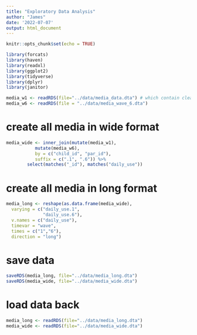 ```yaml
---
title: "Exploratory Data Analysis"
author: "James"
date: '2022-07-07'
output: html_document
---
```


```r
knitr::opts_chunk$set(echo = TRUE)
```

```r
library(forcats)
library(haven)
library(readxl)
library(ggplot2)
library(tidyverse)
library(dplyr)
library(janitor)

media_w1 <- readRDS(file="../data/media_data.dta") # which contain cleaned media_w1
media_w6 <- readRDS(file = "../data/media_wave_6.dta")
```

# create all media in wide format

```r
media_wide <- inner_join(mutate(media_w1),
           mutate(media_w6),
           by = c("child_id", "par_id"),
           suffix = c(".1", ".6")) %>%
        select(matches("_id"), matches("daily_use"))
```

# create all media in long format

```r
media_long <- reshape(as.data.frame(media_wide),
  varying = c("daily_use.1",
              "daily_use.6"), 
  v.names = c("daily_use"),
  timevar = "wave",
  times = c("1","6"),
  direction = "long")
```

# save data
```r
saveRDS(media_long, file="../data/media_long.dta")
saveRDS(media_wide, file="../data/media_wide.dta")
```
# load data back
```r
media_long <- readRDS(file="../data/media_long.dta")
media_wide <- readRDS(file="../data/media_wide.dta")
```